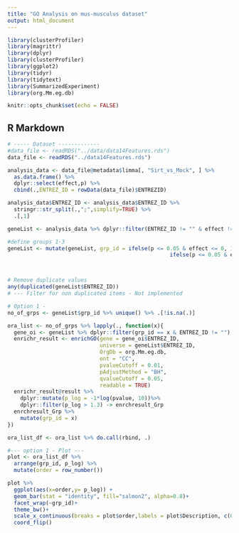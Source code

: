 ---
title: "GO Analysis on mus-musculus dataset"
output: html_document
---

```{r setup, include=FALSE}

library(clusterProfiler)
library(magrittr)
library(dplyr)
library(clusterProfiler)
library(ggplot2)
library(tidyr)
library(tidytext)
library(SummarizedExperiment)
library(org.Mm.eg.db)

knitr::opts_chunk$set(echo = FALSE)

```

## R Markdown

```{r}
# ----- Dataset -------------
#data_file <- readRDS("../data/data14Features.rds")
data_file <- readRDS("../data14Features.rds")

analysis_data <- data_file@metadata$limma[, "Sirt_vs_Mock", ] %>%
  as.data.frame() %>%
  dplyr::select(effect,p) %>%
  cbind(.,ENTREZ_ID = rowData(data_file)$ENTREZID)

analysis_data$ENTREZ_ID <- analysis_data$ENTREZ_ID %>%
  stringr::str_split(.,";",simplify=TRUE) %>%
  .[,1]

geneList <- analysis_data %>% dplyr::filter(ENTREZ_ID != "" & effect != "") %>%   dplyr::select(ENTREZ_ID,effect,p)

#define groups 1-3
geneList <- mutate(geneList, grp_id = ifelse(p <= 0.05 & effect <= 0, 1,
                                                   ifelse(p <= 0.05 & effect >= 0, 2, 3)))



# Remove duplicate values
any(duplicated(geneList$ENTREZ_ID))
# --- Filter for non duplicated items - Not implemented


```


```{r}
# Option 1 - 
no_of_grps <- geneList$grp_id %>% unique() %>% .[!is.na(.)]

ora_list <- no_of_grps %>% lapply(., function(x){
  gene_oi <- geneList %>% dplyr::filter(grp_id == x & ENTREZ_ID != "")
  enrichr_result <- enrichGO(gene = gene_oi$ENTREZ_ID,
                             universe = geneList$ENTREZ_ID,
                             OrgDb = org.Mm.eg.db,
                             ont = "CC",
                             pvalueCutoff = 0.01,
                             pAdjustMethod = "BH",
                             qvalueCutoff = 0.05,
                             readable = TRUE)
  enrichr_result@result %>%
    dplyr::mutate(p_log = -1*log(pvalue, 10))%>%
    dplyr::filter(p_log > 1.3) -> enrchresult_Grp
  enrchresult_Grp %>% 
    mutate(grp_id = x)
})

ora_list_df <- ora_list %>% do.call(rbind, .)
```


```{r}
#--- option 1 - Plot ---
plot <- ora_list_df %>%	
  arrange(grp_id, p_log) %>%
  mutate(order = row_number())

plot %>%
  ggplot(aes(x=order,y= p_log)) +
  geom_bar(stat = "identity", fill="salmon2", alpha=0.8)+
  facet_wrap(~grp_id)+
  theme_bw()+
  scale_x_continuous(breaks = plot$order,labels = plot$Description, c(0,0))+
  coord_flip()			

```


